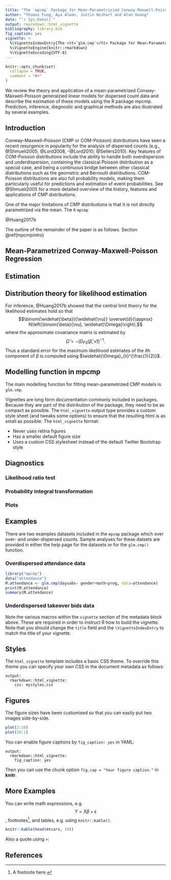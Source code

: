 ```yaml
---
title: "The `mpcmp` Package for Mean-Parametrizied Conway-Maxwell-Poisson Regression (under construction)"
author: "Thomas Fung, Aya Alwan, Justin Wishart and Alan Huang"
date: "`r Sys.Date()`"
output: rmarkdown::html_vignette
bibliography: library.bib
fig_caption: yes
vignette: >
  %\VignetteIndexEntry{The <tt>`glm.cmp`</tt> Package for Mean-Parametrizied Conway-Maxwell-Poisson Regression}
  %\VignetteEngine{knitr::rmarkdown}
  %\VignetteEncoding{UTF-8}
---
```


```r
knitr::opts_chunk$set(
  collapse = TRUE,
  comment = "#>"
)
```

We review the theory and application of a mean-parametrized Conway-Maxwell-Poisson generalzied linear models for dispersed count data and describe the estimation of these models using the R package mpcmp. Prediction, inference, diagnostic and graphical methods are also illustrated by several examples. 

## Introduction 

Conway–Maxwell–Poisson (CMP or COM-Poisson) distributions have seen a recent resurgence in popularity for the analysis of dispersed counts (e.g., @Shmueli2005; @Lord2008, -@Lord2010; @Sellers2010). Key features of COM-Poisson distributions include the ability to handle both overdispersion and underdispersion, containing the classical Poisson distribution as a special case, and being a continuous bridge between other classical distributions such as the geometric and Bernoulli distributions. COM-Poisson distributions are also full probability models, making them particularly useful for predictions and estimation of event probabilities. See @Shmueli2005 for a more detailed overview of the history, features and applications of CMP distributions.

One of the major limitations of CMP distributions is that it is not directly parametrized via the mean. 
The `R` `mpcmp` 

@Huang2017b 

The outline of the remainder of the paper is as follows. Section \@ref(mpcmpintro)

## Mean-Parametrized Conway-Maxwell-Poisson Regression {#mpcmpintro}

## Estimation 

## Distribution theory for likelihood estimation {#dist_theory}

For inference, @Huang2017b showed that the central limit theory for the likelihood estimates hold so that 
$$\binom{\widehat{\beta}}{\widehat{\nu}} \overset{d}{\approx} N\left(\binom{\beta}{\nu}, \widehat{\Omega}\right),$$
where the approximate covariance matrix is estimated by 
$$\widehat{\Omega} = -\left(D_{FS}(\widehat{\beta},\widehat{\nu})\right)^{-1}.$$ Thus a standard error for the maximum likelihood estimates of the *i*th component of $\beta$ is computed using $\widehat{\Omega}_{ii}^{\frac{1}{2}}$. 



## Modelling function in mpcmp 

The main modelling function for fitting mean-parametrized CMP models is `glm.cmp`. 


Vignettes are long form documentation commonly included in packages. Because they are part of the distribution of the package, they need to be as compact as possible. The `html_vignette` output type provides a custom style sheet (and tweaks some options) to ensure that the resulting html is as small as possible. The `html_vignette` format:

- Never uses retina figures
- Has a smaller default figure size
- Uses a custom CSS stylesheet instead of the default Twitter Bootstrap style

## Diagnostics 

### Likelihood ratio test 

### Probability integral transformation 

### Plots 

## Examples 

There are two examples datasets included in the `mpcmp` package which over over- and under-dispersed counts. Sample analyses for these datsets are provided in either the help page for the datasets or for the `glm.cmp()` function. 

### Overdispersed attendance data
```r
library("mpcmp")
data("attendance")
M.attendance <- glm.cmp(daysabs~ gender+math+prog, data=attendance)
print(M.attendance)
summary(M.attendance)
```

### Underdispersed takeover bids data 

Note the various macros within the `vignette` section of the metadata block above. These are required in order to instruct R how to build the vignette. Note that you should change the `title` field and the `\VignetteIndexEntry` to match the title of your vignette.

## Styles

The `html_vignette` template includes a basic CSS theme. To override this theme you can specify your own CSS in the document metadata as follows:

    output: 
      rmarkdown::html_vignette:
        css: mystyles.css

## Figures

The figure sizes have been customised so that you can easily put two images side-by-side. 

```r
plot(1:10)
plot(10:1)
```

You can enable figure captions by `fig_caption: yes` in YAML:

    output:
      rmarkdown::html_vignette:
        fig_caption: yes

Then you can use the chunk option `fig.cap = "Your figure caption."` in **knitr**.

## More Examples

You can write math expressions, e.g. $$Y = X\beta + \epsilon$$, footnotes^[A footnote here.], and tables, e.g. using `knitr::kable()`.

```r
knitr::kable(head(mtcars, 10))
```

Also a quote using `>`:


## References

